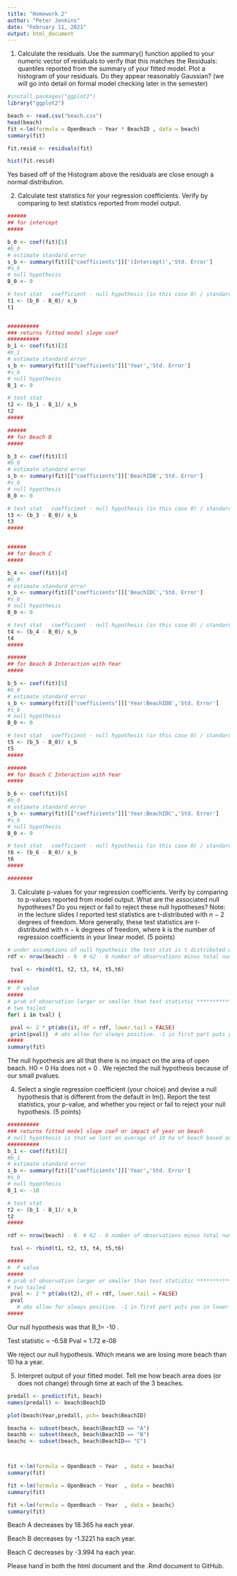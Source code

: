 ```yaml
---
title: "Homework 2"
author: "Peter Jenkins"
date: "February 11, 2021"
output: html_document
---
```


1. Calculate the residuals. Use the summary() function applied to your numeric vector of residuals to
verify that this matches the Residuals: quantiles reported from the summary of your fitted model.
Plot a histogram of your residuals. Do they appear reasonably Gaussian? (we will go into detail on
formal model checking later in the semester)

```r
#install.packages("ggplot2")
library("ggplot2")

beach <- read.csv("beach.csv")
head(beach)
fit <-lm(formula = OpenBeach ~ Year * BeachID , data = beach)
summary(fit)

fit.resid <- residuals(fit)

hist(fit.resid)

```
 Yes based off of the Histogram above the residuals are close enough a normal distribution. 

2. Calculate test statistics for your regression coefficients. Verify by comparing to test statistics reported from model output.
```r
######
## for intercept
#####

b_0 <- coef(fit)[1]
#b_0
# estimate standard error 
s_b <- summary(fit)[["coefficients"]]['(Intercept)','Std. Error']
#s_b
# null hypothesis
B_0 <- 0

# test stat   coefficient - null hypothesis (in this case 0) / standard error  
t1 <- (b_0 - B_0)/ s_b
t1


##########
### returns fitted model slope coef
##########  
b_1 <- coef(fit)[2]
#b_1
# estimate standard error 
s_b <- summary(fit)[["coefficients"]]['Year','Std. Error']
#s_b
# null hypothesis
B_1 <- 0

# test stat
t2 <- (b_1 - B_1)/ s_b
t2
#####

######
## for Beach B
#####

b_3 <- coef(fit)[3]
#b_0
# estimate standard error 
s_b <- summary(fit)[["coefficients"]]['BeachIDB','Std. Error']
#s_b
# null hypothesis
B_0 <- 0

# test stat   coefficient - null hypothesis (in this case 0) / standard error  
t3 <- (b_3 - B_0)/ s_b
t3
#####


######
## for Beach C
#####

b_4 <- coef(fit)[4]
#b_0
# estimate standard error 
s_b <- summary(fit)[["coefficients"]]['BeachIDC','Std. Error']
#s_b
# null hypothesis
B_0 <- 0

# test stat   coefficient - null hypothesis (in this case 0) / standard error  
t4 <- (b_4 - B_0)/ s_b
t4
#####

######
## for Beach B Interaction with Year
#####

b_5 <- coef(fit)[5]
#b_0
# estimate standard error 
s_b <- summary(fit)[["coefficients"]]['Year:BeachIDB','Std. Error']
#s_b
# null hypothesis
B_0 <- 0

# test stat   coefficient - null hypothesis (in this case 0) / standard error  
t5 <- (b_5 - B_0)/ s_b
t5
#####

######
## for Beach C Interaction with Year
#####

b_6 <- coef(fit)[6]
#b_0
# estimate standard error 
s_b <- summary(fit)[["coefficients"]]['Year:BeachIDC','Std. Error']
#s_b
# null hypothesis
B_0 <- 0

# test stat   coefficient - null hypothesis (in this case 0) / standard error  
t6 <- (b_6 - B_0)/ s_b
t6
#####

########
```
3. Calculate p-values for your regression coefficients. Verify by comparing to p-values reported from model
output. What are the associated null hypotheses? Do you reject or fail to reject these null hypotheses?
Note: in the lecture slides I reported test statistics are t-distributed with n − 2 degrees of freedom.
More generally, these test statistics are t-distributed with n − k degrees of freedom, where k is the
number of regression coefficients in your linear model. (5 points)
```r
# under assumptions of null hypothesis the test stat is t distributed with n-2 degree freedom 
rdf <- nrow(beach) - 6  # 62 - 6 number of observations minus total number of coefficient

 tval <- rbind(t1, t2, t3, t4, t5,t6)

#####
#  P value 
#####
# prob of observation larger or smaller than test statistic ************ homework 
# two tailed
for( i in tval) {

 pval <- 2 * pt(abs(i), df = rdf, lower.tail = FALSE)
 print(pval)}  # abs allow for always positive. -1 in first part puts you in lower and left hand side...  1- abs gives upper side and to the right hand side 
#####
summary(fit)

```
The null hypothesis are all that there is no impact on the area of open beach. H0 = 0  Ha  does not = 0 .  We rejected the null hypothesis because of our small pvalues. 





4. Select a single regression coefficient (your choice) and devise a null hypothesis that is different from
the default in lm(). Report the test statistics, your p-value, and whether you reject or fail to reject
your null hypothesis. (5 points)

```r
##########
### returns fitted model slope coef or impact of year on beach
# null hypothesis is that we lost an average of 10 ha of beach based on previous study of sea level rise
##########  
b_1 <- coef(fit)[2]
#b_1
# estimate standard error 
s_b <- summary(fit)[["coefficients"]]['Year','Std. Error']
#s_b
# null hypothesis
B_1 <- -10

# test stat
t2 <- (b_1 - B_1)/ s_b
t2
#####

rdf <- nrow(beach) - 6  # 62 - 6 number of observations minus total number of coefficient

 tval <- rbind(t1, t2, t3, t4, t5,t6)

#####
#  P value 
#####
# prob of observation larger or smaller than test statistic ************ homework 
# two tailed
 pval <- 2 * pt(abs(t2), df = rdf, lower.tail = FALSE)
 pval
   # abs allow for always positive. -1 in first part puts you in lower and left hand side...  1- abs gives upper side and to the right hand side 
#####


```
 Our null hypothesis was that B_1= -10 .  
 
Test statistic = -6.58
Pval = 1.72 e-08 

We reject our null hypothesis. Which means we are losing more beach than 10 ha a year. 
 
 
 
 
 5. Interpret output of your fitted model. Tell me how beach area does (or does not change) through time
at each of the 3 beaches.
```r
predall <- predict(fit, beach)
names(predall) <- beach$BeachID

plot(beach$Year,predall, pch= beach$BeachID)

beacha <- subset(beach, beach$BeachID == "A") 
beachb <- subset(beach, beach$BeachID == "B")
beachc <- subset(beach, beach$BeachID== "C")



fit <-lm(formula = OpenBeach ~ Year  , data = beacha)
summary(fit)

fit <-lm(formula = OpenBeach ~ Year  , data = beachb)
summary(fit)

fit <-lm(formula = OpenBeach ~ Year  , data = beachc)
summary(fit)

```
 Beach A decreases by 18.365 ha each year. 
 
Beach B decreases by -1.3221 ha each year. 

Beach C decreases by -3.994 ha each year. 
 



 Please hand in both the html document and the .Rmd document to GitHub.